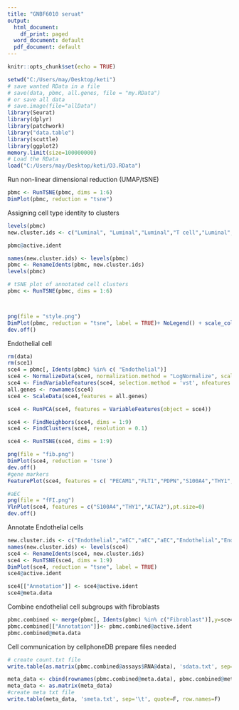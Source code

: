 ---
title: "GNBF6010 seruat"
output:
  html_document:
    df_print: paged
  word_document: default
  pdf_document: default
---
```{r setup, include=FALSE}
knitr::opts_chunk$set(echo = TRUE)
```


```{r}
setwd("C:/Users/may/Desktop/keti")
# save wanted RData in a file
# save(data, pbmc, all.genes, file = "my.RData")
# or save all data
# save.image(file="allData")
library(Seurat)
library(dplyr)
library(patchwork)
library("data.table")
library(scuttle)
library(ggplot2)
memory.limit(size=100000000)
# Load the RData
load("C:/Users/may/Desktop/keti/D3.RData")
```
Run non-linear dimensional reduction (UMAP/tSNE)
```{r}
pbmc <- RunTSNE(pbmc, dims = 1:6)
DimPlot(pbmc, reduction = "tsne")
```

Assigning cell type identity to clusters
```{r}
levels(pbmc)
new.cluster.ids <- c("Luminal", "Luminal","Luminal","T cell","Luminal","Endothelial","Luminal","Monocytic","Fibroblast","Luminal","Mast","Basal/Intermediate","Luminal","B cell","Chondrocyte","Endothelial")

pbmc@active.ident

names(new.cluster.ids) <- levels(pbmc)
pbmc <- RenameIdents(pbmc, new.cluster.ids)
levels(pbmc)

# tSNE plot of annotated cell clusters
pbmc <- RunTSNE(pbmc, dims = 1:6)



png(file = "style.png")
DimPlot(pbmc, reduction = "tsne", label = TRUE)+ NoLegend() + scale_color_manual(values = c("#00DDA2","deeppink","goldenrod","purple","#33FF33","#00A9FF","red","yellow","gray"))
dev.off()
```


Endothelial cell
```{r}
rm(data)
rm(sce1)
sce4 = pbmc[, Idents(pbmc) %in% c( "Endothelial")]
sce4 <- NormalizeData(sce4, normalization.method = "LogNormalize", scale.factor = 1e4) 
sce4 <- FindVariableFeatures(sce4, selection.method = 'vst', nfeatures = 2000)
all.genes <- rownames(sce4)
sce4 <- ScaleData(sce4,features = all.genes)

sce4 <- RunPCA(sce4, features = VariableFeatures(object = sce4))

sce4 <- FindNeighbors(sce4, dims = 1:9)
sce4 <- FindClusters(sce4, resolution = 0.1)

sce4 <- RunTSNE(sce4, dims = 1:9)

png(file = "fib.png")
DimPlot(sce4, reduction = 'tsne')
dev.off()
#gene markers
FeaturePlot(sce4, features = c( "PECAM1","FLT1","PDPN","S100A4","THY1","ACTA2"))

#aEC
png(file = "fFI.png")
VlnPlot(sce4, features = c("S100A4","THY1","ACTA2"),pt.size=0)
dev.off()
```

Annotate Endothelial cells
```{r}
new.cluster.ids <- c("Endothelial","aEC","aEC","aEC","Endothelial","Endothelial")
names(new.cluster.ids) <- levels(sce4)
sce4 <- RenameIdents(sce4, new.cluster.ids)
sce4 <- RunTSNE(sce4, dims = 1:9)
DimPlot(sce4, reduction = "tsne", label = TRUE)
sce4@active.ident

sce4[["Annotation"]] <- sce4@active.ident
sce4@meta.data
```

Combine endothelial cell subgroups with fibroblasts
```{r}
pbmc.combined <- merge(pbmc[, Idents(pbmc) %in% c("Fibroblast")],y=sce4, project = "PBMC12K")
pbmc.combined[["Annotation"]]<- pbmc.combined@active.ident
pbmc.combined@meta.data
```

Cell communication by cellphoneDB
prepare files needed
```{r}
# create count.txt file
write.table(as.matrix(pbmc.combined@assays$RNA@data), 'sdata.txt', sep='\t', quote=F)

meta_data <- cbind(rownames(pbmc.combined@meta.data), pbmc.combined@meta.data[,'Annotation', drop=F])  
meta_data <- as.matrix(meta_data)
#create meta txt file
write.table(meta_data, 'smeta.txt', sep='\t', quote=F, row.names=F)
```






